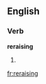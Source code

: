 ==English==

===Verb===
'''reraising'''

# {{present participle of|reraise}}
{{count page|[[Wiktionary:Page count]]}}

[[fr:reraising]]